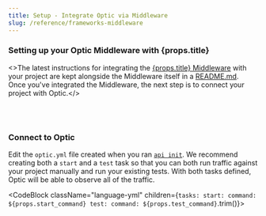 ```yaml
---
title: Setup - Integrate Optic via Middleware
slug: /reference/frameworks-middleware
---
```



<h3> Setting up your Optic Middleware with {props.title}</h3>

<>The latest instructions for integrating the <a href={props.middleware_url}>{props.title} Middleware</a> with your project are kept alongside the Middleware itself in a <a href={props.middleware_url}>README.md</a>. Once you've integrated the Middleware, the next step is to connect your project with Optic.</>

<br />
<br />

### Connect to Optic

Edit the `optic.yml` file created when you ran [`api init`](/document). We recommend creating both a `start` and a `test` task so that you can both run traffic against your project manually and run your existing tests. With both tasks defined, Optic will be able to observe all of the traffic.

<CodeBlock className="language-yml" children={`
tasks:
  start:
    command: ${props.start_command}
  test:
    command: ${props.test_command}
`.trim()}>
</CodeBlock>

<br />
<br />
